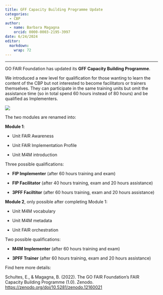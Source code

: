 ```yaml
---
title: GFF Capacity Building Programme Update
categories:
  - CBP
author: 
  - name: Barbara Magagna
    orcid: 0000-0003-2195-3997
date: 6/24/2024
editor: 
  markdown: 
    wrap: 72
---
```


------------------------------------------------------------------------

GO FAIR Foundation has updated its **GFF Capacity Building Programme**.

We introduced a new level for qualification for those wanting to learn
the content of the CBP but not interested to become facilitators or
trainers themselves. They can participate in the same training units but
omit the assistance time (so in total spend 60 hours instead of 80
hours) and be qualified as Implementers.

![](CBP.jpg)

The two modules are renamed into:

**Module 1**:

-   Unit FAIR Awareness

-   Unit FAIR Implementation Profile

-   Unit M4M introduction

Three possible qualifications:

-   **FIP Implementer** (after 60 hours training and exam)

-   **FIP Facilitator** (after 40 hours training, exam and 20 hours
    assistance)

-   **3PFF Faciltitor** (after 60 hours training, exam and 20 hours
    assistance)

**Module 2**, only possible after completing Module 1:

-   Unit M4M vocabulary

-   Unit M4M metadata

-   Unit FAIR orchestration

Two possible qualifications:

-   **M4M Implementer** (after 60 hours training and exam)

-   **3PFF Trainer** (after 60 hours training, exam and 20 hours
    assistance)

Find here more details:

Schultes, E., & Magagna, B. (2022). The GO FAIR Foundation's FAIR
Capacity Building Programme (1.0). Zenodo.
<https://zenodo.org/doi/10.5281/zenodo.12160021>
